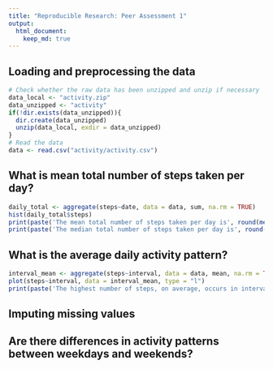 ```yaml
---
title: "Reproducible Research: Peer Assessment 1"
output: 
  html_document:
    keep_md: true
---
```



## Loading and preprocessing the data
```r
# Check whether the raw data has been unzipped and unzip if necessary
data_local <- "activity.zip"
data_unzipped <- "activity"
if(!dir.exists(data_unzipped)){
  dir.create(data_unzipped)
  unzip(data_local, exdir = data_unzipped)
}
# Read the data
data <- read.csv("activity/activity.csv")
```


## What is mean total number of steps taken per day?
```r
daily_total <- aggregate(steps~date, data = data, sum, na.rm = TRUE)
hist(daily_total$steps)
print(paste('The mean total number of steps taken per day is', round(mean(daily_total$steps),0)))
print(paste('The median total number of steps taken per day is', round(median(daily_total$steps),0)))
```


## What is the average daily activity pattern?
```r
interval_mean <- aggregate(steps~interval, data = data, mean, na.rm = TRUE)
plot(steps~interval, data = interval_mean, type = "l")
print(paste('The highest number of steps, on average, occurs in interval',interval_mean$interval[which.max(interval_mean$steps)]))
```


## Imputing missing values



## Are there differences in activity patterns between weekdays and weekends?

